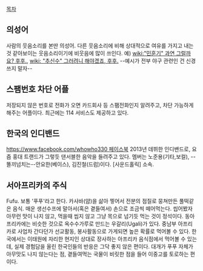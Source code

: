 [[목차]]

== 의성어 ==
사람의 웃음소리를 본딴 의성어. 다른 웃음소리에 비해 상대적으로 여유를 가지고 내는 것 같아보이는 웃음소리이기에 비웃음에 많이 쓰인다.
예) [[wiki:"민훈기" 과연 그럴까요? 후후.]], [[wiki: "추신수" 그러려니 해야겠죠, 후후.]] --예시가 전부 야구 관련인 건 신경쓰지 말자-- 

== 스팸번호 차단 어플 ==
저장되지 않은 번호로 전화가 오면 카드회사 등 스팸전화인지 알려주고, 차단 가능하게 해주는 어플이다. 최근에는 114 서비스도 제공하고 있다.

== 한국의 인디밴드 ==
[[https://www.facebook.com/whowho330 페이스북]]
2013년 데뷔한 인디밴드로, 요즘 홍대 트랜드가 그렇듯 댄서블한 음악을 들려주고 있다. 멤버는 노준용(기타,보컬), --똘끼넘치는--안요한(베이스), 김진철(드럼)이다. [사운드홀릭] 소속.

== 서아프리카의 주식 ==
Fufu. 보통 '푸푸'라고 한다. 카사바(얌)을 삶아 찧어서 전분의 점질로 뭉쳐만든 풀떡같은 음식. 매운 생선수프에 말아서(혹은 곁들여서) 손으로 조금씩 떼어먹는다. 씹어봤자 아무런 맛이 나지 않고, 먹을때 씹지 않고 그냥 목으로 넘기듯 먹는 것이 정석이다. 동아프리카에는 비슷한 것으로 옥수수가루로 만드는 우갈리(Ugali)가 있다. 중남부 아프리카로 사업차 간다던가 선교활동, 봉사활동으로 가게되면 높은 확률로 먹어볼 수 있다.
한국에서는 이태원에 자리한 현지인 상대로 장사하는 아프리카 음식점에서 먹어볼 수 있는데, 실제 경험담을 올린 한국인들의 반응은 그닥 좋지 않은 편이다. 대개가 푸푸 자체가 아무맛도 나지 않는다는 점, 곁들여먹는 국물이 비릿한 점을 들어 이중고를 토로하는 편이다.
